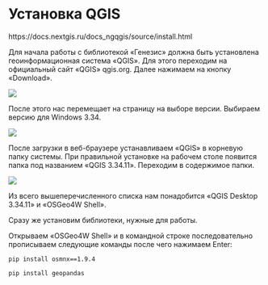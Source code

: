 # Установка QGIS

https://docs.nextgis.ru/docs_ngqgis/source/install.html


Для начала работы с библиотекой «Генезис» должна быть установлена геоинформационная система «QGIS». Для этого переходим на официальный сайт «QGIS» qgis.org. Далее нажимаем на кнопку «Download».

![](pictures/1.png)

После этого нас перемещает на страницу на выборе версии. Выбираем версию для Windows 3.34.

![](pictures/2.jpg)

После загрузки в веб-браузере устанавливаем «QGIS» в корневую папку системы. При правильной установке на рабочем столе появится папка под названием «QGIS 3.34.11». Переходим в содержимое папки.

![](pictures/3.png)

Из всего вышеперечисленного списка нам понадобится «QGIS Desktop 3.34.11» и «OSGeo4W Shell».

Сразу же установим библиотеки, нужные для работы.

Открываем «OSGeo4W Shell» и в командной строке последовательно прописываем следующие команды после чего нажимаем Enter:

`pip install osmnx==1.9.4`

`pip install geopandas`
